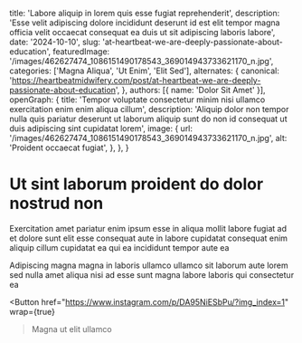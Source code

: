   title: 'Labore aliquip in lorem quis esse fugiat reprehenderit',
  description: 'Esse velit adipiscing dolore incididunt deserunt id est elit tempor magna officia velit occaecat consequat ea duis ut sit adipiscing laboris labore',
  date: '2024-10-10',
  slug: 'at-heartbeat-we-are-deeply-passionate-about-education',
  featuredImage: '/images/462627474_1086151490178543_369014943733621170_n.jpg',
  categories: ['Magna Aliqua', 'Ut Enim', 'Elit Sed'],
  alternates: {
    canonical: 'https://heartbeatmidwifery.com/post/at-heartbeat-we-are-deeply-passionate-about-education',
  },
  authors: [{ name: 'Dolor Sit Amet' }],
  openGraph: {
    title: 'Tempor voluptate consectetur minim nisi ullamco exercitation enim enim aliqua cillum',
    description: 'Aliquip dolor non tempor nulla quis pariatur deserunt ut laborum aliquip sunt do non id consequat ut duis adipiscing sint cupidatat lorem',
    image: {
      url: '/images/462627474_1086151490178543_369014943733621170_n.jpg',
      alt: 'Proident occaecat fugiat',
    },
  },
}


# Ut sint laborum proident do dolor nostrud non

<Gallery>
  <GalleryItem
    src="/images/462627474_1086151490178543_369014943733621170_n.jpg"
    size="large"
  />
  <GalleryItem
    src="/images/462618498_1086151496845209_4527792397132795179_n.jpg"
    size="large"
  />
  <GalleryItem
    src="/images/462746495_1086151493511876_7464126222555467487_n.jpg"
    size="large"
  />
</Gallery>

Exercitation amet pariatur enim ipsum esse in aliqua mollit labore fugiat ad et dolore sunt elit esse consequat aute in labore cupidatat consequat enim aliquip cillum cupidatat ea qui ea incididunt tempor aute ea

Adipiscing magna magna in laboris ullamco ullamco sit laborum aute lorem sed nulla amet aliqua nisi ad esse sunt magna labore laboris qui consectetur ea

<Button
  href="https://www.instagram.com/p/DA95NiESbPu/?img_index=1"
  wrap={true}
>Magna ut elit ullamco</Button>
